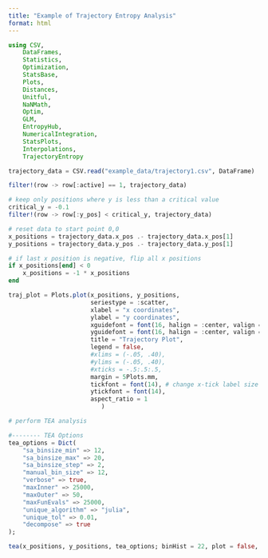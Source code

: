 ```yaml
---
title: "Example of Trajectory Entropy Analysis"
format: html
---
```



```julia
using CSV, 
    DataFrames, 
    Statistics, 
    Optimization, 
    StatsBase, 
    Plots, 
    Distances, 
    Unitful,
    NaNMath,
    Optim,
    GLM,
    EntropyHub,
    NumericalIntegration,
    StatsPlots,
    Interpolations,
    TrajectoryEntropy
```


```julia
trajectory_data = CSV.read("example_data/trajectory1.csv", DataFrame)
```


```julia
filter!(row -> row[:active] == 1, trajectory_data)
```


```julia
# keep only positions where y is less than a critical value
critical_y = -0.1
filter!(row -> row[:y_pos] < critical_y, trajectory_data)

# reset data to start point 0,0
x_positions = trajectory_data.x_pos .- trajectory_data.x_pos[1]
y_positions = trajectory_data.y_pos .- trajectory_data.y_pos[1]

# if last x position is negative, flip all x positions
if x_positions[end] < 0
    x_positions = -1 * x_positions
end
```


```julia
traj_plot = Plots.plot(x_positions, y_positions,
                       seriestype = :scatter, 
                       xlabel = "x coordinates", 
                       ylabel = "y coordinates", 
                       xguidefont = font(16, halign = :center, valign = :center, color = :black, rotation = 0), 
                       yguidefont = font(16, halign = :center, valign = :center, color = :black, rotation = 0), 
                       title = "Trajectory Plot", 
                       legend = false, 
                       #xlims = (-.05, .40),
                       #ylims = (-.05, .40), 
                       #xticks = -.5:.5:.5,
                       margin = 5Plots.mm,
                       tickfont = font(14), # change x-tick label size
                       ytickfont = font(14),
                       aspect_ratio = 1 
                          )
```


```julia
# perform TEA analysis

#-------- TEA Options
tea_options = Dict(
    "sa_binsize_min" => 12,
    "sa_binsize_max" => 20,
    "sa_binsize_step" => 2,
    "manual_bin_size" => 12,
    "verbose" => true,
    "maxInner" => 25000,
    "maxOuter" => 50,
    "maxFunEvals" => 25000,
    "unique_algorithm" => "julia",
    "unique_tol" => 0.01,
    "decompose" => true
);
```


```julia
tea(x_positions, y_positions, tea_options; binHist = 22, plot = false, verbose = true, decompose = true)
```